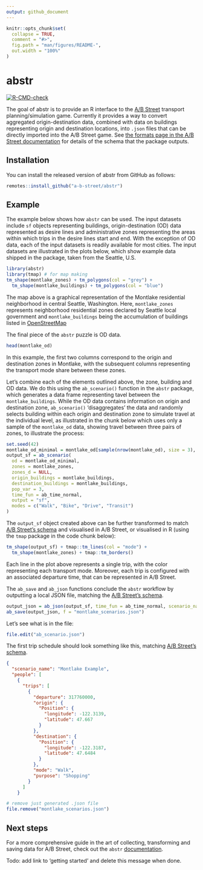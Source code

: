 ```yaml
---
output: github_document
---
```


<!-- README.md is generated from README.Rmd. Please edit that file -->

```r
knitr::opts_chunk$set(
  collapse = TRUE,
  comment = "#>",
  fig.path = "man/figures/README-",
  out.width = "100%"
)
```

# abstr

<!-- badges: start -->
[![R-CMD-check](https://github.com/a-b-street/abstr/workflows/R-CMD-check/badge.svg)](https://github.com/a-b-street/abstr/actions)
<!-- badges: end -->
  
The goal of abstr is to provide an R interface to the [A/B Street](https://github.com/a-b-street/abstreet#ab-street) transport planning/simulation game.
Currently it provides a way to convert aggregated origin-destination data, combined with data on buildings representing origin and destination locations, into `.json` files that can be directly imported into the A/B Street game.
See [the formats page in the A/B Street documentation](https://a-b-street.github.io/docs/tech/dev/formats/scenarios.html) for details of the schema that the package outputs.

## Installation

You can install the released version of abstr from
<!-- [CRAN](https://CRAN.R-project.org) with: -->
GitHub as follows:

```r
remotes::install_github("a-b-street/abstr")
```

## Example

The example below shows how `abstr` can be used.
The input datasets include `sf` objects representing buildings, origin-destination (OD) data represented as desire lines and administrative zones representing the areas within which trips in the desire lines start and end.
With the exception of OD data, each of the input datasets is readily available for most cities.
The input datasets are illustrated in the plots below, which show example data shipped in the package, taken from the Seattle, U.S. 

```r
library(abstr)
library(tmap) # for map making
tm_shape(montlake_zones) + tm_polygons(col = "grey") +
  tm_shape(montlake_buildings) + tm_polygons(col = "blue")
```

The map above is a graphical representation of the Montlake residential neighborhood in central Seattle, Washington. Here, `montlake_zones` represents neighborhood residential zones declared by Seattle local government and `montlake_buildings` being the accumulation of buildings listed in <a link href="https://www.openstreetmap.org/#map=5/54.910/-3.432"> OpenStreetMap</a>

The final piece of the `abstr` puzzle is OD data. 

```r
head(montlake_od)
```

In this example, the first two columns correspond to the origin and destination zones in Montlake, with the subsequent columns representing the transport mode share between these zones.

Let's combine each of the elements outlined above, the zone, building and OD data.
We do this using the `ab_scenario()` function in the `abstr` package, which generates a data frame representing tavel between the `montlake_buildings`.
While the OD data contains information on origin and destination zone, `ab_scenario()` 'disaggregates' the data and randomly selects building within each origin and destination zone to simulate travel at the individual level, as illustrated in the chunk below which uses only a sample of the `montlake_od` data, showing travel between three pairs of zones, to illustrate the process:

```r
set.seed(42)
montlake_od_minimal = montlake_od[sample(nrow(montlake_od), size = 3), ]
output_sf = ab_scenario(
  od = montlake_od_minimal,
  zones = montlake_zones,
  zones_d = NULL,
  origin_buildings = montlake_buildings,
  destination_buildings = montlake_buildings,
  pop_var = 3,
  time_fun = ab_time_normal,
  output = "sf",
  modes = c("Walk", "Bike", "Drive", "Transit")
)
```

The `output_sf` object created above can be further transformed to match [A/B Street's schema](https://a-b-street.github.io/docs/tech/dev/formats/scenarios.html) and visualised in A/B Street, or visualised in R (using the `tmap` package in the code chunk below):

```r
tm_shape(output_sf) + tmap::tm_lines(col = "mode") +
  tm_shape(montlake_zones) + tmap::tm_borders()
```

Each line in the plot above represents a single trip, with the color representing each transport mode. Moreover, each trip is configured with an associated departure time, that can be represented in A/B Street.

The `ab_save` and `ab_json` functions conclude the `abstr` workflow by outputting a local JSON file, matching the [A/B Street's schema](https://a-b-street.github.io/docs/tech/dev/formats/scenarios.html).

```r
output_json = ab_json(output_sf, time_fun = ab_time_normal, scenario_name = "Montlake Example")
ab_save(output_json, f = "montlake_scenarios.json")
```

Let's see what is in the file:

```r
file.edit("ab_scenario.json")
```

The first trip schedule should look something like this, matching [A/B Street's schema](https://a-b-street.github.io/docs/tech/dev/formats/).

```json
{
  "scenario_name": "Montlake Example",
  "people": [
    {
      "trips": [
        {
          "departure": 317760000,
          "origin": {
            "Position": {
              "longitude": -122.3139,
              "latitude": 47.667
            }
          },
          "destination": {
            "Position": {
              "longitude": -122.3187,
              "latitude": 47.6484
            }
          },
          "mode": "Walk",
          "purpose": "Shopping"
        }
      ]
    }
```

```r
# remove just generated .json file
file.remove("montlake_scenarios.json")
```


## Next steps

For a more comprehensive guide in the art of collecting, transforming and saving data for A/B Street, check out the `abstr` [documentation](https://a-b-street.github.io/abstr/).

Todo: add link to 'getting started' and delete this message when done.

